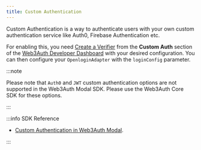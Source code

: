 ```yaml
---
title: Custom Authentication
---
```


Custom Authentication is a way to authenticate users with your own custom authentication service like Auth0, Firebase Authentication etc.

For enabling this, you need [Create a Verifier](/auth-provider-setup/verifiers) from the **Custom Auth** section of the
[Web3Auth Developer Dashboard](https://dashboard.web3auth.io) with your desired configuration. You can then configure your `OpenloginAdapter` with the
`loginConfig` parameter.

:::note

Please note that `Auth0` and `JWT` custom authentication options are not supported in the Web3Auth Modal SDK. Please use the Web3Auth Core SDK for
these options.

:::

:::info SDK Reference

- [Custom Authentication in Web3Auth Modal](/sdk/pnp/web/modal/custom-authentication).

:::
